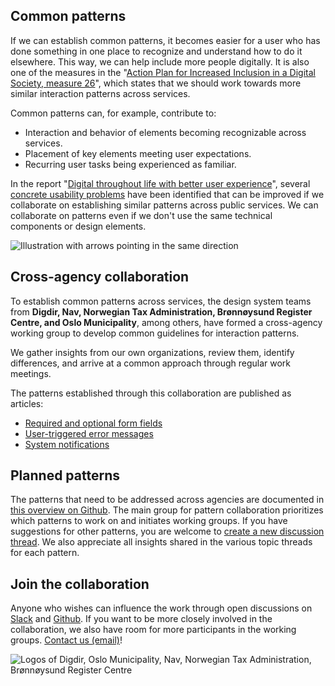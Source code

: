 ## Common patterns

If we can establish common patterns, it becomes easier for a user who has done something in one place to recognize and understand how to do it elsewhere. This way, we can help include more people digitally. It is also one of the measures in the "[Action Plan for Increased Inclusion in a Digital Society, measure 26](https://www.regjeringen.no/no/dokumenter/handlingsplan-for-auka-inkludering-i-eit-digitalt-samfunn/id2984233/)", which states that we should work towards more similar interaction patterns across services.

Common patterns can, for example, contribute to:

- Interaction and behavior of elements becoming recognizable across services.
- Placement of key elements meeting user expectations.
- Recurring user tasks being experienced as familiar.

In the report "[Digital throughout life with better user experience](https://www.digdir.no/sammenhengende-tjenester/digital-hele-livet-med-bedre-brukeropplevelse/4405)", several [concrete usability problems](https://github.com/digdir/innsiktsbibliotek/issues/3) have been identified that can be improved if we collaborate on establishing similar patterns across public services. We can collaborate on patterns even if we don't use the same technical components or design elements.

<Image
  src="/img/felles-retning.png"
  alt="Illustration with arrows pointing in the same direction"
  boxShadow={false}
  caption="Collaboration on patterns gives us a common direction for user experience, providing increased recognition and security for users, and contributes to the public sector delivering high-quality services across organizations."
/>

## Cross-agency collaboration

To establish common patterns across services, the design system teams from **Digdir, Nav, Norwegian Tax Administration, Brønnøysund Register Centre, and Oslo Municipality**, among others, have formed a cross-agency working group to develop common guidelines for interaction patterns.

We gather insights from our own organizations, review them, identify differences, and arrive at a common approach through regular work meetings.

The patterns established through this collaboration are published as articles:

- [Required and optional form fields](https://www.designsystemet.no/no/patterns/required-and-optional-fields)
- [User-triggered error messages](https://www.designsystemet.no/no/patterns/errors)
- [System notifications](https://www.designsystemet.no/no/patterns/systemnotifications)

## Planned patterns

The patterns that need to be addressed across agencies are documented in [this overview on Github](https://github.com/digdir/designsystemet/discussions/categories/samarbeid-m%C3%B8nster-for-innbyggertjenester). The main group for pattern collaboration prioritizes which patterns to work on and initiates working groups. If you have suggestions for other patterns, you are welcome to [create a new discussion thread](https://github.com/digdir/designsystemet/discussions/new?category=samarbeid-m%C3%B8nster-for-innbyggertjenester). We also appreciate all insights shared in the various topic threads for each pattern.

## Join the collaboration

Anyone who wishes can influence the work through open discussions on [Slack](https://www.designsystemet.no/slack) and [Github](https://github.com/digdir/designsystemet/discussions/categories/samarbeid-m%C3%B8nster-for-innbyggertjenester). If you want to be more closely involved in the collaboration, we also have room for more participants in the working groups. [Contact us (email)](mailto:designsystem@digdir.no)!

<Image
  src="/img/logo-monstre.png"
  alt="Logos of Digdir, Oslo Municipality, Nav, Norwegian Tax Administration, Brønnøysund Register Centre"
  boxShadow={false}
  caption="Digdir, Nav, Norwegian Tax Administration, Oslo Municipality, and Brønnøysund Register Centre are among those participating in the work to establish common patterns across services"
/>

